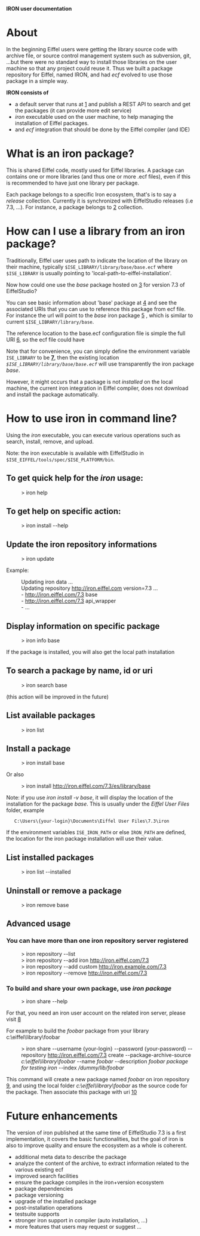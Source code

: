 '''IRON user documentation'''

= About=
In the beginning Eiffel users were getting the library source code with archive file, or source control management system such as subversion, git, ...but there were no standard way to install those libraries on the user machine so that any project could reuse it. Thus we built a package repository for Eiffel, named IRON, and had ''ecf'' evolved to use those package in a simple way.

'''IRON consists of '''
* a default server that runs at [http://iron.eiffel.com/] and publish a REST API to search and get the packages (it can provide more edit service)
* ''iron'' executable used on the user machine, to help managing the installation of Eiffel packages.
* and ''ecf'' integration that should be done by the Eiffel compiler (and IDE)

=What is an iron package?=
This is shared Eiffel code, mostly used for Eiffel libraries. A package can contains one or more libraries (and thus one or more .ecf files), even if this is recommended to have just one library per package. 

Each package belongs to a specific Iron ecosystem, that's is to say a ''release'' collection. Currently it is synchronized with EiffelStudio releases (i.e 7.3, ...). 
For instance, a package belongs to [http://iron.eiffel.com/7.3/] collection.

=How can I use a library from an iron package?=
Traditionally, Eiffel user uses path to indicate the location of the library on their machine, typically <code>$ISE_LIBRARY/library/base/base.ecf</code> where <code>$ISE_LIBRARY</code> is usually pointing to 'local-path-to-eiffel-installation'.

Now how could one use the ''base'' package hosted on [http://iron.eiffel.com] for version 7.3 of EiffelStudio? 

You can see basic information about 'base' package at [http://iron.eiffel.com/access/7.3/package/?name=base] and see the associated URIs that you can use to reference this package from ecf file. For instance the url will point to the ''base'' iron package  [http://iron.eiffel.com/7.3/es/library/base] , which is similar to current <code>$ISE_LIBRARY/library/base</code>.

The reference location to the base.ecf configuration file is simple the full URI [http://iron.eiffel.com/7.3/es/library/base/base.ecf], so the ecf file could have
:   <code><library name="base" location="http://iron.eiffel.com/7.3/es/library/base/base.ecf" /></code>

Note that for convenience, you can simply define the environment variable <code>ISE_LIBRARY</code> to be '''[http://iron.eiffel.com/7.3/es]''', then the existing location <code>''$ISE_LIBRARY/library/base/base.ecf''</code> will use transparently the iron package ''base''.

However, it might occurs that a package is not ''installed'' on the local machine, the current iron integration in Eiffel compiler, does not download and install the package automatically.

=How to use '''iron''' in command line?=
Using the ''iron'' executable, you can execute various operations such as search, install, remove, and upload.

Note: the iron executable is available with EiffelStudio in <code>$ISE_EIFFEL/tools/spec/$ISE_PLATFORM/bin</code>.

==To get quick help for the ''iron'' usage:==
:  > iron help 

==To get help on specific action:==
:  > iron install --help

==Update the iron repository informations==
:  > iron update
Example:
:  Updating iron data ...
:  Updating repository http://iron.eiffel.com version=7.3 ...
:  - http://iron.eiffel.com/7.3 base
:  - http://iron.eiffel.com/7.3 api_wrapper
:  - ...

==Display information on specific package==
:  > iron info base
If the package is installed, you will also get the local path installation

==To search a package by name, id or uri==
:  > iron search base
(this action will be improved in the future)

==List available packages==
:  > iron list	

==Install a package==
:  > iron install base
Or also
:  > iron install http://iron.eiffel.com/7.3/es/library/base

Note: if you use ''iron install -v base'', it will display the location of the installation for the package ''base''.
This is usually under the ''Eiffel User Files'' folder, example
    <code>C:\Users\{your-login}\Documents\Eiffel User Files\7.3\iron</code>

If the environment variables <code>ISE_IRON_PATH</code> or else <code>IRON_PATH</code> are defined, the location for the iron package installation will use their value.

==List installed packages==
:  > iron list --installed

==Uninstall or remove a package==
:  > iron remove base

==Advanced usage==
===You can have more than one iron repository server registered===
:  > iron repository --list
:  > iron repository --add iron http://iron.eiffel.com/7.3
:  > iron repository --add custom http://iron.example.com/7.3
:  > iron repository --remove http://iron.eiffel.com/7.3

===To build and share your own package, use ''iron package''===
:  > iron share --help
For that, you need an iron user account on the related iron server, please visit [http://iron.eiffel.com/access/]

For example to build the ''foobar'' package from your library c:\eiffel\library\foobar
:  > iron share --username {your-login} --password {your-password} --repository http://iron.eiffel.com/7.3 create --package-archive-source ''c:\eiffel\library\foobar'' --name ''foobar'' --description ''foobar package for testing iron'' --index ''/dummy/lib/foobar''

This command will create a new package named ''foobar'' on iron repository [http://iron.eiffel.com/7.3], and using the local folder ''c:\eiffel\library\foobar'' as the source code for the package.
Then associate this package with uri [http://iron.eiffel.com/7.3/dummy/lib/foobar]

=Future enhancements=
The version of iron published at the same time of EiffelStudio 7.3 is a first implementation, it covers the basic functionalities, but the goal of iron is also to improve quality and ensure the ecosystem as a whole is coherent.

* additional meta data to describe the package
* analyze the content of the archive, to extract information related to the various existing ecf
* improved search facilities
* ensure the package compiles in the iron+version ecosystem
* package dependencies
* package versioning
* upgrade of the installed package
* post-installation operations
* testsuite supports
* stronger iron support in compiler  (auto installation, ...)
* more features that users may request or suggest ...

